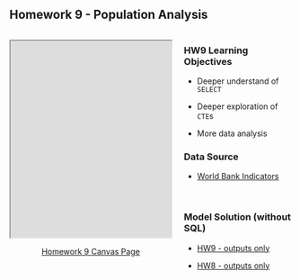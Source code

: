 <!-- # Homework 9 -->

## Homework 9 - Population Analysis


:::: {.columns}
::: {.column width=60%}
<p>
<iframe style="width: 900px; height: 350px;"
src="https://docs.google.com/document/d/1kxPfIE-fOXYF6msgJBY-A4EL72DH38TU3r_s8K8HOhU/preview"
allowfullscreen="allowfullscreen"
allow="geolocation *; microphone *; camera *; midi *; encrypted-media *; autoplay *; clipboard-write *; display-capture *"
></iframe>
</p>
<center>
[Homework 9 Canvas Page](https://virginiacommonwealth.instructure.com/courses/113813/assignments/1072349){target="_blank"}
</center>
:::
::: {.column width=40%}
### HW9 Learning Objectives

* Deeper understand of `SELECT`

* Deeper exploration of `CTE`s

* More data analysis

### Data Source

* [World Bank Indicators](https://data.worldbank.org/indicator){target="_blank"}

<p>&nbsp;</p>

### Model Solution (without SQL)

* [HW9 - outputs only](./assets/hw9-example-sp2025.html){target="_blank"}


* [HW8 - outputs only](./assets/hw8-example-sp2025.html){target="_blank"}


:::
::::
